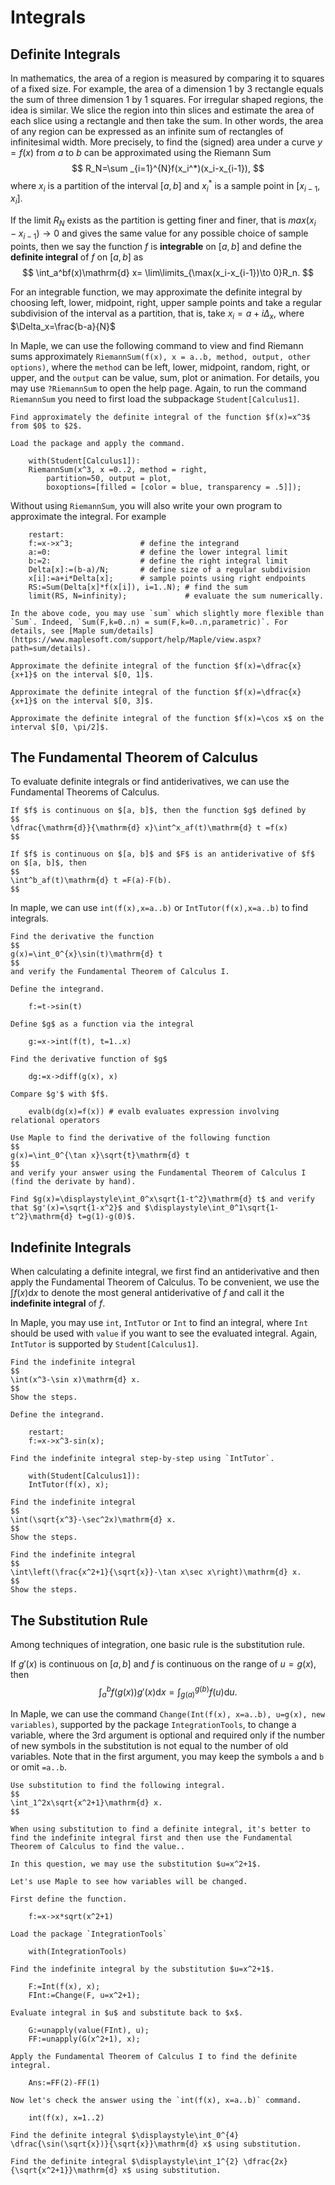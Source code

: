 # Integrals

## Definite Integrals

In mathematics, the area of a region is measured by comparing it to squares of a fixed size. For example, the area of a dimension 1 by 3 rectangle equals the sum of three dimension 1 by 1 squares. For irregular shaped regions, the idea is similar. We slice the region into thin slices and estimate the area of each slice using a rectangle and then take the sum. In other words, the area of any region can be expressed as an infinite sum of rectangles of infinitesimal width. More precisely, to find the (signed) area under a curve $y=f(x)$ from $a$ to $b$ can be approximated using the Riemann Sum
$$
R_N=\sum _{i=1}^{N}f(x_i^*)(x_i-x_{i-1}),
$$
where $x_i$ is a partition of the interval $[a,b]$ and $x_i^*$ is a sample point in $[x_{i-1}, x_i]$.

If the limit $R_N$ exists as the partition is getting finer and finer, that is $max(x_i-x_{i-1})\to 0$ and gives the same value for any possible choice of sample points, then we say the function $f$ is **integrable** on $[a, b]$ and define the **definite integral** of $f$ on $[a, b]$ as 
$$
\int_a^bf(x)\mathrm{d} x= \lim\limits_{\max(x_i-x_{i-1})\to 0}R_n.
$$

For an integrable function, we may approximate the definite integral by choosing left, lower, midpoint, right, upper sample points and take a regular subdivision of the interval as a partition, that is, take $x_i=a+i\Delta_x$, where $\Delta_x=\frac{b-a}{N}$
 
In Maple, we can use the following command to view and find Riemann sums approximately
`RiemannSum(f(x), x = a..b, method, output, other options)`, where the `method` can be left, lower, midpoint, random, right, or upper, and the `output` can be value, sum, plot or animation. For details, you may use `?RiemannSum` to open the help page.
Again, to run the command `RiemannSum` you need to first load the subpackage `Student[Calculus1]`. 

```example

Find approximately the definite integral of the function $f(x)=x^3$ from $0$ to $2$.

```

```solution

Load the package and apply the command.

    with(Student[Calculus1]):
    RiemannSum(x^3, x =0..2, method = right,
        partition=50, output = plot,
        boxoptions=[filled = [color = blue, transparency = .5]]);

```

Without using `RiemannSum`, you will also write your own program to approximate the integral. For example

```solution

    restart:
    f:=x->x^3;               # define the integrand
    a:=0:                    # define the lower integral limit
    b:=2:                    # define the right integral limit
    Delta[x]:=(b-a)/N;       # define size of a regular subdivision
    x[i]:=a+i*Delta[x];      # sample points using right endpoints
    RS:=Sum(Delta[x]*f(x[i]), i=1..N); # find the sum
    limit(RS, N=infinity);             # evaluate the sum numerically.

```

```remark

In the above code, you may use `sum` which slightly more flexible than `Sum`. Indeed, `Sum(F,k=0..n) = sum(F,k=0..n,parametric)`. For details, see [Maple sum/details](https://www.maplesoft.com/support/help/Maple/view.aspx?path=sum/details).

```

```exercise

Approximate the definite integral of the function $f(x)=\dfrac{x}{x+1}$ on the interval $[0, 1]$.

```

```exercise

Approximate the definite integral of the function $f(x)=\dfrac{x}{x+1}$ on the interval $[0, 3]$.

```

```exercise

Approximate the definite integral of the function $f(x)=\cos x$ on the interval $[0, \pi/2]$.

```

## The Fundamental Theorem of Calculus

To evaluate definite integrals or find antiderivatives, we can use the Fundamental Theorems of Calculus. 

```theorem

If $f$ is continuous on $[a, b]$, then the function $g$ defined by
$$
\dfrac{\mathrm{d}}{\mathrm{d} x}\int^x_af(t)\mathrm{d} t =f(x)
$$

```

```theorem

If $f$ is continuous on $[a, b]$ and $F$ is an antiderivative of $f$ on $[a, b]$, then 
$$
\int^b_af(t)\mathrm{d} t =F(a)-F(b).
$$

```

In maple, we can use `int(f(x),x=a..b)` or `IntTutor(f(x),x=a..b)` to find integrals.

```example

Find the derivative the function 
$$
g(x)=\int_0^{x}\sin(t)\mathrm{d} t
$$
and verify the Fundamental Theorem of Calculus I.

```

```solution

Define the integrand.

    f:=t->sin(t)

Define $g$ as a function via the integral

    g:=x->int(f(t), t=1..x)

Find the derivative function of $g$

    dg:=x->diff(g(x), x)

Compare $g'$ with $f$.

    evalb(dg(x)=f(x)) # evalb evaluates expression involving relational operators

```


```exercise

Use Maple to find the derivative of the following function
$$
g(x)=\int_0^{\tan x}\sqrt{t}\mathrm{d} t
$$
and verify your answer using the Fundamental Theorem of Calculus I (find the derivate by hand).

```

```exercise

Find $g(x)=\displaystyle\int_0^x\sqrt{1-t^2}\mathrm{d} t$ and verify that $g'(x)=\sqrt{1-x^2}$ and $\displaystyle\int_0^1\sqrt{1-t^2}\mathrm{d} t=g(1)-g(0)$.

```

## Indefinite Integrals

When calculating a definite integral, we first find an antiderivative and then apply the Fundamental Theorem of Calculus. To be convenient, we use the $\int f(x)\mathrm{d}x$ to denote the most general antiderivative of $f$ and call it the **indefinite integral** of $f$.

In Maple, you may use `int`, `IntTutor` or `Int` to find an integral, where `Int` should be used with `value` if you want to see the evaluated integral.
Again, `IntTutor` is supported by `Student[Calculus1]`.

```example

Find the indefinite integral
$$
\int(x^3-\sin x)\mathrm{d} x.
$$
Show the steps.

```

```solution

Define the integrand.

    restart:
    f:=x->x^3-sin(x);

Find the indefinite integral step-by-step using `IntTutor`.

    with(Student[Calculus1]):
    IntTutor(f(x), x);

```

```exercise

Find the indefinite integral
$$
\int(\sqrt{x^3}-\sec^2x)\mathrm{d} x.
$$
Show the steps.

```

```exercise

Find the indefinite integral
$$
\int\left(\frac{x^2+1}{\sqrt{x}}-\tan x\sec x\right)\mathrm{d} x.
$$
Show the steps.

```

## The Substitution Rule

Among techniques of integration, one basic rule is the substitution rule.

If $g'(x)$ is continuous on $[a, b]$ and $f$ is continuous on the range of $u=g(x)$, then 
$$
\int_a^bf(g(x))g'(x)\mathrm{d} x=\int_{g(a)}^{g(b)}f(u)\mathrm{d} u.
$$

In Maple, we can use the command `Change(Int(f(x), x=a..b), u=g(x), new variables)`, supported by the package `IntegrationTools`, to change a variable, where the 3rd argument is optional and required only if the number of new symbols in the substitution is not equal to the number of old variables. Note that in the first argument, you may keep the symbols `a` and `b` or omit `=a..b`.

```example

Use substitution to find the following integral.
$$
\int_1^2x\sqrt{x^2+1}\mathrm{d} x.
$$

```

```solution

When using substitution to find a definite integral, it's better to find the indefinite integral first and then use the Fundamental Theorem of Calculus to find the value..

In this question, we may use the substitution $u=x^2+1$.

Let's use Maple to see how variables will be changed.

First define the function.

    f:=x->x*sqrt(x^2+1)

Load the package `IntegrationTools`

    with(IntegrationTools)

Find the indefinite integral by the substitution $u=x^2+1$. 

    F:=Int(f(x), x);
    FInt:=Change(F, u=x^2+1);

Evaluate integral in $u$ and substitute back to $x$.

    G:=unapply(value(FInt), u);
    FF:=unapply(G(x^2+1), x);

Apply the Fundamental Theorem of Calculus I to find the definite integral.

    Ans:=FF(2)-FF(1)

Now let's check the answer using the `int(f(x), x=a..b)` command.

    int(f(x), x=1..2)

```

```exercise

Find the definite integral $\displaystyle\int_0^{4} \dfrac{\sin(\sqrt{x})}{\sqrt{x}}\mathrm{d} x$ using substitution.

```

```exercise

Find the definite integral $\displaystyle\int_1^{2} \dfrac{2x}{\sqrt{x^2+1}}\mathrm{d} x$ using substitution.

```

